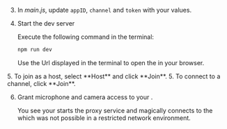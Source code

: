 <PlatformWrapper platform="web">

3. In _main.js_, update `appID`, `channel` and `token` with your values.

4. Start the dev server

    Execute the following command in the terminal:

    ```bash
    npm run dev
    ```
    Use the Url displayed in the terminal to open the <Vpl k="CLIENT" /> in your browser.

<ProductWrapper product="interactive-live-streaming">
5. To join as a host, select **Host** and click **Join**.

</ProductWrapper>

<ProductWrapper notAllowed="interactive-live-streaming">
5. To connect to a channel, click **Join**.
</ProductWrapper>

6. Grant microphone and camera access to your <Vpl k="CLIENT" />.

    You see your <Vpl k="CLIENT" /> starts the proxy service and magically connects to the <Vg k="AGORA_BACKEND" /> which was not possible in a restricted  network environment. 

</PlatformWrapper>
